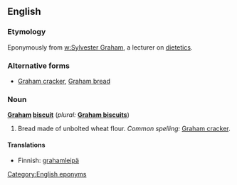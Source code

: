 ==English==

===Etymology===
Eponymously from [[w:Sylvester Graham]], a lecturer on [[dietetics]].

===Alternative forms===
* [[Graham cracker]], [[Graham bread]]

===Noun===
'''[[Graham]] [[biscuit]]'''  (''plural:'' '''[[Graham biscuits]]''')

# {{nonstandard|US}} Bread made of unbolted wheat flour.  ''Common spelling:'' [[Graham cracker]].

====Translations====
* Finnish: [[grahamleipä]]

[[Category:English eponyms]]